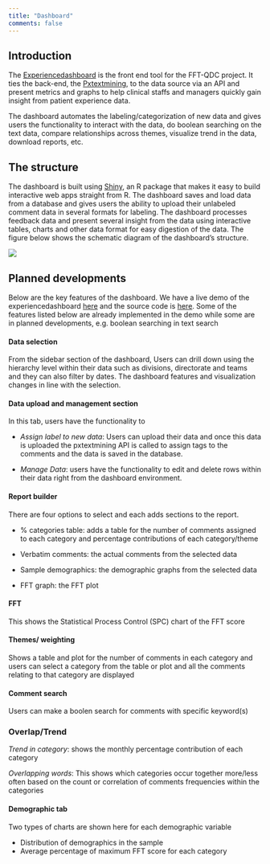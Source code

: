 ```yaml
---
title: "Dashboard"
comments: false
---
```


## Introduction

The [Experiencedashboard](https://github.com/CDU-data-science-team/experiencesdashboard) is the front end tool for the FFT-QDC project. It ties the back-end, the [Pxtextmining](https://cdu-data-science-team.github.io/FFT-QDC/pxtextmining/), to the data source via an API and present metrics and graphs to help clinical staffs and managers quickly gain insight from patient experience data.

The dashboard automates the labeling/categorization of new data and gives users the functionality to interact with the data, do boolean searching on the text data, compare relationships across themes, visualize trend in the data, download reports, etc.

## The structure

The dashboard is built using [Shiny](https://shiny.rstudio.com/), an R package that makes it easy to build interactive web apps straight from R. The dashboard saves and load data from a database and gives users the ability to upload their unlabeled comment data in several formats for labeling. The dashboard processes feedback data and present several insight from the data using interactive tables, charts and other data format for easy digestion of the data. The figure below shows the schematic diagram of the dashboard's structure.

![](expdash_structure.png){fig-alt="structure"}

## Planned developments

Below are the key features of the dashboard. We have a live demo of the experiencedashboard [here](https://feedbackmatters.uk/rsconnect/qdc-demo/) and the source code is [here](https://github.com/CDU-data-science-team/experiencesdashboard). Some of the features listed below are already implemented in the demo while some are in planned developments, e.g. boolean searching in text search

#### Data selection

From the sidebar section of the dashboard, Users can drill down using the hierarchy level within their data such as divisions, directorate and teams and they can also filter by dates. The dashboard features and visualization changes in line with the selection.

#### Data upload and management section

In this tab, users have the functionality to

-   *Assign label to new data*: Users can upload their data and once this data is uploaded the pxtextmining API is called to assign tags to the comments and the data is saved in the database.

-   *Manage Data*: users have the functionality to edit and delete rows within their data right from the dashboard environment.

#### Report builder

There are four options to select and each adds sections to the report.

-   \% categories table: adds a table for the number of comments assigned to each category and percentage contributions of each category/theme

-   Verbatim comments: the actual comments from the selected data

-   Sample demographics: the demographic graphs from the selected data

-   FFT graph: the FFT plot

#### FFT

This shows the Statistical Process Control (SPC) chart of the FFT score

#### Themes/ weighting

Shows a table and plot for the number of comments in each category and users can select a category from the table or plot and all the comments relating to that category are displayed

#### Comment search

Users can make a boolen search for comments with specific keyword(s)

### Overlap/Trend 

*Trend in category*: shows the monthly percentage contribution of each category

*Overlapping words*: This shows which categories occur together more/less often based on the count or correlation of comments frequencies within the categories

#### Demographic tab

Two types of charts are shown here for each demographic variable

-   Distribution of demographics in the sample
-   Average percentage of maximum FFT score for each category
